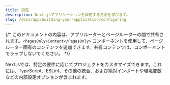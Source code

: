 ```yaml
---
title: 設定
description: Next.jsアプリケーションを設定する方法を学びます。
slug: /docs/app/building-your-application/configuring
---
```


{/* このドキュメントの内容は、アプリルーターとページルーターの間で共有されます。`<PagesOnly>Content</PagesOnly>` コンポーネントを使用して、ページルーター固有のコンテンツを追加できます。共有コンテンツは、コンポーネントでラップしないでください。 */}

Next.jsでは、特定の要件に応じてプロジェクトをカスタマイズできます。これには、TypeScript、ESLint、その他の統合、および絶対インポートや環境変数などの内部設定オプションが含まれます。
